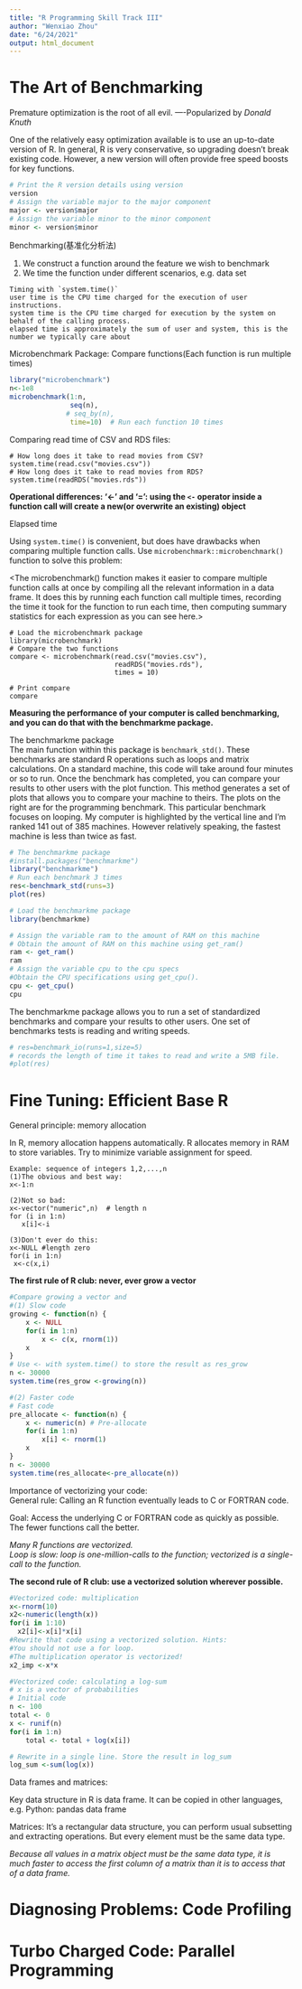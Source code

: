 ```yaml
---
title: "R Programming Skill Track III"
author: "Wenxiao Zhou"
date: "6/24/2021"
output: html_document
---
```


# The Art of Benchmarking

Premature optimization is the root of all evil. ----Popularized by *Donald Knuth*

One of the relatively easy optimization available is to use an up-to-date version of R. In general, R is very conservative, so upgrading doesn't break existing code. However, a new version will often provide free speed boosts for key functions.
```r
# Print the R version details using version
version
# Assign the variable major to the major component
major <- version$major
# Assign the variable minor to the minor component
minor <- version$minor
```

Benchmarking(基准化分析法)

1. We construct a function around the feature we wish to benchmark \
2. We time the function under different scenarios, e.g. data set

```
Timing with `system.time()`
user time is the CPU time charged for the execution of user instructions.
system time is the CPU time charged for execution by the system on behalf of the calling process.
elapsed time is approximately the sum of user and system, this is the number we typically care about
```

Microbenchmark Package: Compare functions(Each function is run multiple times)
```r
library("microbenchmark")
n<-1e8
microbenchmark(1:n,
               seq(n),
              # seq_by(n),
               time=10)  # Run each function 10 times
```

Comparing read time of CSV and RDS files:
```
# How long does it take to read movies from CSV?
system.time(read.csv("movies.csv"))
# How long does it take to read movies from RDS?
system.time(readRDS("movies.rds"))
```

**Operational differences: '<-' and '=': using the `<-` operator inside a function call will create a new(or overwrite an existing) object **

Elapsed time

Using `system.time()` is convenient, but does have drawbacks when comparing multiple function calls. Use `microbenchmark::microbenchmark()` function to solve this problem:

<The microbenchmark() function makes it easier to compare multiple function calls at once by compiling all the relevant information in a data frame. It does this by running each function call multiple times, recording the time it took for the function to run each time, then computing summary statistics for each expression as you can see here.>

```
# Load the microbenchmark package
library(microbenchmark)
# Compare the two functions
compare <- microbenchmark(read.csv("movies.csv"), 
                          readRDS("movies.rds"), 
                          times = 10)

# Print compare
compare
```

**Measuring the performance of your computer is called benchmarking, and you can do that with the benchmarkme package.**


The benchmarkme package \
The main function within this package is `benchmark_std()`. These benchmarks are standard R operations such as loops and matrix calculations. On a standard machine, this code will take around four minutes or so to run. Once the benchmark has completed, you can compare your results to other users with the plot function. This method generates a set of plots that allows you to compare your machine to theirs. The plots on the right are for the programming benchmark. This particular benchmark focuses on looping. 
My computer is highlighted by the vertical line and I'm ranked 141 out of 385 machines. However relatively speaking, the fastest machine is less than twice as fast. 

```r
# The benchmarkme package
#install.packages("benchmarkme")
library("benchmarkme")
# Run each benchmark 3 times
res<-benchmark_std(runs=3)
plot(res)
```

```r
# Load the benchmarkme package
library(benchmarkme)

# Assign the variable ram to the amount of RAM on this machine
# Obtain the amount of RAM on this machine using get_ram()
ram <- get_ram()
ram
# Assign the variable cpu to the cpu specs
#Obtain the CPU specifications using get_cpu().
cpu <- get_cpu()
cpu
```

The benchmarkme package allows you to run a set of standardized benchmarks and compare your results to other users. One set of benchmarks tests is reading and writing speeds.
```r
# res=benchmark_io(runs=1,size=5)
# records the length of time it takes to read and write a 5MB file.
#plot(res)
```



# Fine Tuning: Efficient Base R

General principle: memory allocation

In R, memory allocation happens automatically. R allocates memory in RAM to store variables. Try to minimize variable assignment for speed.

```
Example: sequence of integers 1,2,...,n
(1)The obvious and best way:
x<-1:n

(2)Not so bad:
x<-vector("numeric",n)  # length n
for (i in 1:n)
   x[i]<-i
   
(3)Don't ever do this:
x<-NULL #length zero
for(i in 1:n)
 x<-c(x,i)
```

**The first rule of R club: never, ever grow a vector**
```r
#Compare growing a vector and 
#(1) Slow code
growing <- function(n) {
    x <- NULL
    for(i in 1:n)
        x <- c(x, rnorm(1))
    x
}
# Use <- with system.time() to store the result as res_grow
n <- 30000
system.time(res_grow <-growing(n))

#(2) Faster code
# Fast code
pre_allocate <- function(n) {
    x <- numeric(n) # Pre-allocate
    for(i in 1:n) 
        x[i] <- rnorm(1)
    x
}
n <- 30000
system.time(res_allocate<-pre_allocate(n))
```


Importance of vectorizing your code: \
General rule: Calling an R function eventually leads to C or FORTRAN code. <This code is very heavily optimized>

Goal: Access the underlying C or FORTRAN code as quickly as possible. The fewer functions call the better.

*Many R functions are vectorized.* \
*Loop is slow: loop is one-million-calls to the function; vectorized is a single-call to the function.*

**The second rule of R club: use a vectorized solution wherever possible.**

```r
#Vectorized code: multiplication
x<-rnorm(10)
x2<-numeric(length(x))
for(i in 1:10)
  x2[i]<-x[i]*x[i]
#Rewrite that code using a vectorized solution. Hints:
#You should not use a for loop.
#The multiplication operator is vectorized!
x2_imp <-x*x
```
```r
#Vectorized code: calculating a log-sum
# x is a vector of probabilities
# Initial code
n <- 100
total <- 0
x <- runif(n)
for(i in 1:n) 
    total <- total + log(x[i])

# Rewrite in a single line. Store the result in log_sum
log_sum <-sum(log(x))
```


Data frames and matrices:

Key data structure in R is data frame. It can be copied in other languages, e.g. Python: pandas data frame

Matrices: It's a rectangular data structure, you can perform usual subsetting and extracting operations. But every element must be the same data type.

*Because all values in a matrix object must be the same data type, it is much faster to access the first column of a matrix than it is to access that of a data frame.*















# Diagnosing Problems: Code Profiling

# Turbo Charged Code: Parallel Programming











































































